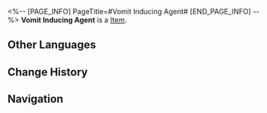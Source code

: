 <%-- [PAGE_INFO]
PageTitle=#Vomit Inducing Agent#
[END_PAGE_INFO] --%>
{{Item Infobox
|title       = Vomit Inducing Agent
|id          = 402016
|image       = Item Vomit Inducing Agent.png
|type        = 
|invCategory = Consumables
|rarity      = 3
|effect      = Upon use, immediately causes a target ally to lose HP equal to 99% of their Max HP.
|description = You become more resolute when holding it.
|source1     = [[Omni-Synthesizer]]
}}
{{Description|1=''"No one is born a loser. Always have faith in yourself."''}}
'''Vomit Inducing Agent''' is a [[Item]].

==Other Languages==
{{Other Languages
|en   = Vomit Inducing Agent
|zhs  = 催吐剂
|zht  = 催吐劑
|ja   = 嘔吐剤
|ko   = 구토제
|es   = Agente emético
|fr   = Agent vomitif
|ru   = Рвотное
|th   = Vomit Inducing Agent
|vi   = Thuốc Gây Nôn
|de   = Brechmittel
|id   = Vomit Inducing Agent
|pt   = Agente Indutor de Vômito
}}

==Change History==
{{Change History|2.0}}

==Navigation==
{{Consumable Navbox}}